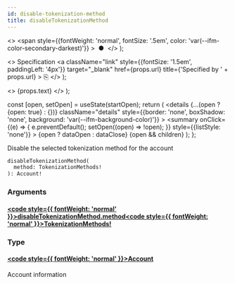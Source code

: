 ```yaml
---
id: disable-tokenization-method
title: disableTokenizationMethod
---
```


  <>
    <span
      style={{fontWeight: 'normal', fontSize: '.5em', color: 'var(--ifm-color-secondary-darkest)'}}
    >
      &nbsp;●&nbsp;
    </span>
  </>
);

  <>
    Specification
    <a
      className="link"
      style={{fontSize: '1.5em', paddingLeft: '4px'}}
      target="_blank"
      href={props.url}
      title={'Specified by ' + props.url}
    >
      ⎘
    </a>
  </>
);

  <>
    <span className={props.class}>{props.text}</span>
  </>
);


  const [open, setOpen] = useState(startOpen);
  return (
    <details
      {...(open ? {open: true} : {})}
      className="details"
      style={{border: 'none', boxShadow: 'none', background: 'var(--ifm-background-color)'}}
    >
      <summary
        onClick={(e) => {
          e.preventDefault();
          setOpen((open) => !open);
        }}
        style={{listStyle: 'none'}}
      >
        {open ? dataOpen : dataClose}
      </summary>
      {open && children}
    </details>
  );
};

Disable the selected tokenization method for the account

```graphql
disableTokenizationMethod(
  method: TokenizationMethods!
): Account!
```

### Arguments

#### [<code style={{ fontWeight: 'normal' }}>disableTokenizationMethod.<b>method</b></code>](#)<Bullet />[<code style={{ fontWeight: 'normal' }}><b>TokenizationMethods!</b></code>](/docs/apis/graphql/types/enums/tokenization-methods.mdx) <Badge class="badge badge--secondary badge--non_null" text="non-null"/> <Badge class="badge badge--secondary " text="enum"/>

### Type

#### [<code style={{ fontWeight: 'normal' }}><b>Account</b></code>](/docs/apis/graphql/types/objects/account.mdx) <Badge class="badge badge--secondary " text="object"/>

Account information
